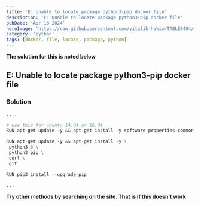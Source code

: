 ```yaml
---
title: 'E: Unable to locate package python3-pip docker file'
description: 'E: Unable to locate package python3-pip docker file'
pubDate: 'Apr 16 2024'
heroImage: 'https://raw.githubusercontent.com/vitalik-hakim/TABLES404/main/error_b/python.jpg'
category: 'python'
tags: [docker, file, locate, package, python]
---
```


**The solution for this is noted below**

## E: Unable to locate package python3-pip docker file

### Solution

```python
....

# use this for ubuntu 14.04 or 16.04
RUN apt-get update -y && apt-get install -y software-properties-common && add-apt-repository ppa:deadsnakes/ppa

RUN apt-get update -y && apt-get install -y \
 python3.6 \
 python3-pip \
 curl \
 git

RUN pip3 install --upgrade pip

...
```

**Try other methods by searching on the site. That is if this doesn't work**
